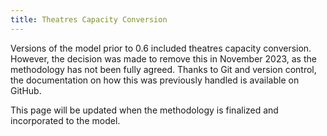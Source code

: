 ```yaml
---
title: Theatres Capacity Conversion
---
```


Versions of the model prior to 0.6 included theatres capacity conversion. However, the decision was made to remove this in November 2023, as the methodology has not been fully agreed. Thanks to Git and version control, the documentation on how this was previously handled is available on GitHub. 

This page will be updated when the methodology is finalized and incorporated to the model.

